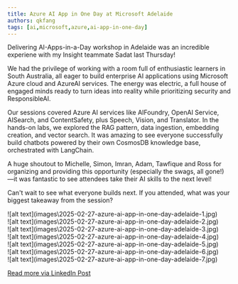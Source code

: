 ```yaml
---
title: Azure AI App in One Day at Microsoft Adelaide
authors: qkfang
tags: [ai,microsoft,azure,ai-app-in-one-day]
---
```




Delivering AI-Apps-in-a-Day workshop in Adelaide was an incredible experiene with my Insight teammate Sadat last Thursday!

We had the privilege of working with a room full of enthusiastic learners in South Australia, all eager to build enterprise AI applications using Microsoft Azure cloud and AzureAI services. The energy was electric, a full house of engaged minds ready to turn ideas into reality while prioritizing security and ResponsibleAI.

Our sessions covered Azure AI services like AIFoundry, OpenAI Service, AISearch, and ContentSafety, plus Speech, Vision, and Translator. In the hands-on labs, we explored the RAG pattern, data ingestion, embedding creation, and vector search. It was amazing to see everyone successfully build chatbots powered by their own CosmosDB knowledge base, orchestrated with LangChain.

A huge shoutout to Michelle, Simon, Imran, Adam, Tawfique and Ross for organizing and providing this opportunity (especially the swags, all gone!) —it was fantastic to see attendees take their AI skills to the next level!

Can't wait to see what everyone builds next. If you attended, what was your biggest takeaway from the session?

<div className="img-grid">
  <div className="img-item">
    ![alt text](images\2025-02-27-azure-ai-app-in-one-day-adelaide-1.jpg)
  </div>
  <div className="img-item">
    ![alt text](images\2025-02-27-azure-ai-app-in-one-day-adelaide-2.jpg)
  </div>
  <div className="img-item">
    ![alt text](images\2025-02-27-azure-ai-app-in-one-day-adelaide-3.jpg)
  </div>
  <div className="img-item">
    ![alt text](images\2025-02-27-azure-ai-app-in-one-day-adelaide-4.jpg)
  </div>
  <div className="img-item">
    ![alt text](images\2025-02-27-azure-ai-app-in-one-day-adelaide-5.jpg)
  </div>
  <div className="img-item">
    ![alt text](images\2025-02-27-azure-ai-app-in-one-day-adelaide-6.jpg)
  </div>
  <div className="img-item">
    ![alt text](images\2025-02-27-azure-ai-app-in-one-day-adelaide-7.jpg)
  </div>
</div>

<a href="https://www.linkedin.com/posts/qkfang_azureai-responsibleai-aifoundry-activity-7301462922617073664-zp_4" target="_blank">Read more via LinkedIn Post</a>
